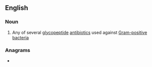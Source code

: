 ==English==
{{wikipedia}}

===Noun===
{{en-noun}}

# {{lb|en|pharmaceutical drug}} Any of several [[glycopeptide]] [[antibiotic]]s used against [[Gram-positive]] [[bacteria]]

===Anagrams===
* {{anagrams|en|inceptional}}